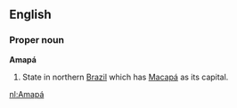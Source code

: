 ==English==

===Proper noun===
'''Amapá'''

#State in northern [[Brazil]] which has [[Macapá]] as its capital.

[[nl:Amapá]]